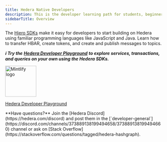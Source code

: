 ---
title: Hedera Native Developers
description: This is the developer learning path for students, beginners, and developers new to web3 and Hedera.
sidebarTitle: Overview
---

The [Hiero SDKs](/hedera/sdks-and-apis/sdks) make it easy for developers to start building on Hedera using familiar programming languages like JavaScript and Java. Learn how to transfer HBAR, create tokens, and create and publish messages to topics.

**_ℹ️ Try the_** [**_Hedera Developer Playground_**](https://portal.hedera.com/playground) **_to explore services, transactions, and queries on your own using the Hedera SDKs._**

<a href="https://portal.hedera.com/playground" target="_blank">
  <img
    src="/images/getting-started-hedera-native-developers/quickstart/playground-screenshot.png"
    alt="Mintlify logo"
    noZoom
    height="100"
  />
</a>

<div className="flex justify-center items-center mt-2 mb-10">
  <a href="https://portal.hedera.com/playground">
    <p
      className="text-gray-1000 dark:text-gray-200"
      style={{ marginTop: "-28px", marginBottom: "-8px" }}
    >
      Hedera Developer Playground
    </p>
  </a>
</div>

<Info>
  **Have questions?** Join the [Hedera Discord](https://hedera.com/discord) and
  post them in the
  [`developer-general`](https://discord.com/channels/373889138199494658/373889138199494660)
  channel or ask on [Stack
  Overflow](https://stackoverflow.com/questions/tagged/hedera-hashgraph).
</Info>
